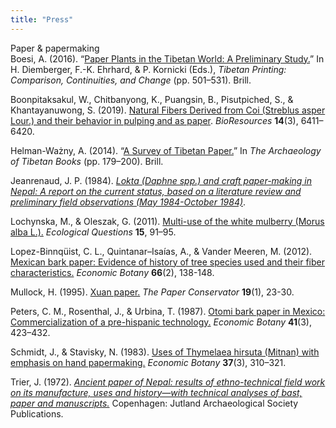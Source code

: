 ---
title: "Press"
---

Paper & papermaking  
Boesi, A. (2016).  “[Paper Plants in the Tibetan World: A Preliminary Study.](files/Boesi 2016.pdf)” In H. Diemberger, F.-K. Ehrhard, & P. Kornicki (Eds.), *Tibetan Printing: Comparison, Continuities, and Change* (pp. 501–531). Brill.

Boonpitaksakul, W., Chitbanyong, K., Puangsin, B., Pisutpiched, S., & Khantayanuwong, S. (2019). [Natural Fibers Derived from Coi (Streblus asper Lour.) and their behavior in pulping and as paper](files/Boonpitaksakul et al. 2019.pdf). *BioResources* **14**(3), 6411–6420.

Helman-Ważny, A. (2014). “[A Survey of Tibetan Paper.](files/Helman-Wazny 2014.pdf)” In *The Archaeology of Tibetan Books* (pp. 179–200). Brill. 

Jeanrenaud, J. P. (1984). *[Lokta (Daphne spp.) and craft paper-making in Nepal: A report on the current status, based on a literature review and preliminary field observations (May 1984-October 1984)](files/Jeanrenaud 1984.pdf)*.

Lochynska, M., & Oleszak, G. (2011). [Multi-use of the white mulberry (Morus alba L.).](files/Lochynska & Oleszak 2011.pdf) *Ecological Questions* **15**, 91–95.

Lopez-Binnqüist, C. L., Quintanar–Isaías, A., & Vander Meeren, M. (2012). [Mexican bark paper: Evidence of history of tree species used and their fiber characteristics.](files/Lopez-Binnquist et al. 2012) *Economic Botany* **66**(2), 138-148.

Mullock, H. (1995). [Xuan paper.](files/Mullock 1995.pdf) *The Paper Conservator* **19**(1), 23-30.

Peters, C. M., Rosenthal, J., & Urbina, T. (1987). [Otomi bark paper in Mexico: Commercialization of a pre-hispanic technology.](files/Peters et al. 1987.pdf) *Economic Botany* **41**(3), 423–432.

Schmidt, J., & Stavisky, N. (1983). [Uses of Thymelaea hirsuta (Mitnan) with emphasis on hand papermaking.](files/Schmidt & Stavisky 1983.pdf) *Economic Botany* **37**(3), 310–321.

Trier, J.  (1972).  *[Ancient paper of Nepal: results of ethno-technical field work on its manufacture, uses and history—with technical analyses of bast, paper and manuscripts.](files/Trier 1972.pdf)*  Copenhagen: Jutland Archaeological Society Publications.